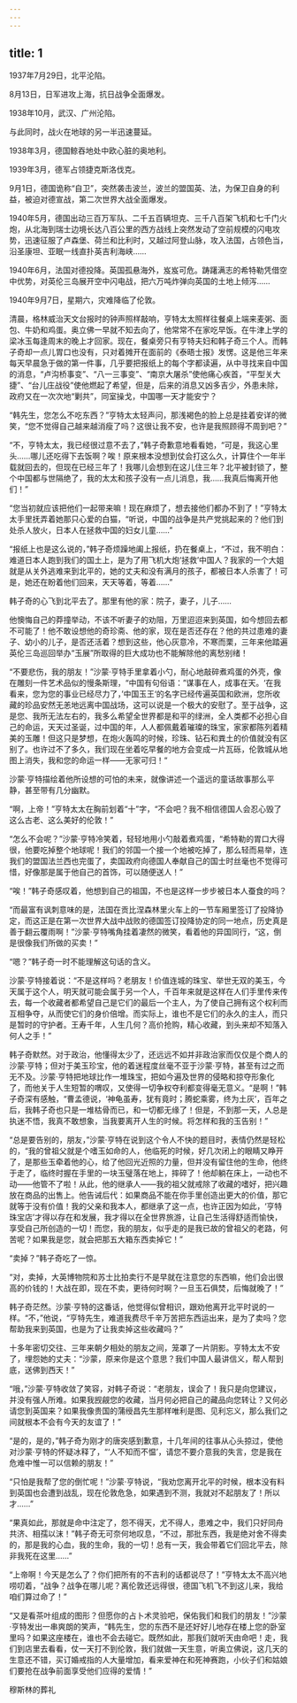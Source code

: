 ```yaml
---
---
---
```

title: 1
---





1937年7月29日，北平沦陷。

8月13日，日军进攻上海，抗日战争全面爆发。

1938年10月，武汉、广州沦陷。

与此同时，战火在地球的另一半迅速蔓延。

1938年3月，德国鲸吞地处中欧心脏的奥地利。

1939年3月，德军占领捷克斯洛伐克。

9月1日，德国诡称“自卫”，突然袭击波兰，波兰的盟国英、法，为保卫自身的利益，被迫对德宣战，第二次世界大战全面爆发。

1940年5月，德国出动三百万军队、二千五百辆坦克、三千八百架飞机和七千门火炮，从北海到瑞士边境长达八百公里的西方战线上突然发动了空前规模的闪电攻势，迅速征服了卢森堡、荷兰和比利时，又越过阿登山脉，攻入法国，占领色当，沿圣康坦、亚眠一线直扑英吉利海峡……

1940年6月，法国对德投降。英国孤悬海外，岌岌可危。踌躇满志的希特勒凭借空中优势，对英伦三岛展开空中闪电战，把六万吨炸弹向英国的土地上倾泻……

1940年9月7日，星期六，灾难降临了伦敦。

清晨，格林威治天文台报时的钟声照样敲响，亨特太太照样往餐桌上端来麦粥、面包、牛奶和鸡蛋。奥立佛一早就不知去向了，他常常不在家吃早饭。在牛津上学的梁冰玉每逢周末的晚上才回家。现在，餐桌旁只有亨特夫妇和韩子奇三个人。而韩子奇却一点儿胃口也没有，只对着摊开在面前的《泰晤士报》发愣。这是他三年来每天早晨急于做的第一件事，几乎要把报纸上的每个字都读遍，从中寻找来自中国的消息，“卢沟桥事变”、“八一三事变”、“南京大屠杀”使他痛心疾首，“平型关大捷”、“台儿庄战役”使他燃起了希望，但是，后来的消息又凶多吉少，外患未除，政府又在一次次地“剿共”，同室操戈，中国哪一天才能安宁？

“韩先生，您怎么不吃东西？”亨特太太轻声问，那浅褐色的脸上总是挂着安详的微笑，“您不觉得自己越来越消瘦了吗？这很让我不安，也许是我照顾得不周到吧？”

“不，亨特太太，我已经很过意不去了，”韩子奇歉意地看看她，“可是，我这心里头……哪儿还吃得下去饭啊？唉！原来根本没想到仗会打这么久，计算住个一年半载就回去的，但现在已经三年了！我哪儿会想到在这儿住三年？北平被封锁了，整个中国都与世隔绝了，我的太太和孩子没有一点儿消息，我……我真后悔离开他们！”

“您当初就应该把他们一起带来嘛！现在麻烦了，想去接他们都办不到了！”亨特太太手里抚弄着她那只心爱的白猫，“听说，中国的战争是共产党挑起来的？他们到处杀人放火，日本人在拯救中国的妇女儿童……”

“报纸上也是这么说的，”韩子奇烦躁地阖上报纸，扔在餐桌上，“不过，我不明白：难道日本人跑到我们的国土上，是为了用飞机大炮‘拯救’中国人？我家的一个大姐就是从关外逃难来到北平的，她的丈夫和没有满月的孩子，都被日本人杀害了！可是，她还在盼着他们回来，天天等着，等着……”

韩子奇的心飞到北平去了。那里有他的家：院子，妻子，儿子……

他懊悔自己的莽撞举动，不该不听妻子的劝阻，万里迢迢来到英国，如今想回去都不可能了！他不敢设想他的奇珍斋、他的家，现在是否还存在？他的共过患难的妻子、幼小的儿子，是否还活着？想到这些，他心灰意冷，不寒而栗，三年来他踏遍英伦三岛巡回举办“玉展”所取得的巨大成功也不能解除他的离愁别绪！

“不要悲伤，我的朋友！”沙蒙·亨特手里拿着小勺，耐心地敲碎煮鸡蛋的外壳，像在雕刻一件艺术品似的慢条斯理，“中国有句俗语：”谋事在人，成事在天。‘在我看来，您为您的事业已经尽力了，’中国玉王‘的名字已经传遍英国和欧洲，您所收藏的珍品安然无恙地远离中国战场，这可以说是一个极大的安慰了。至于战争，这是您、我所无法左右的，我多么希望全世界都是和平的绿洲，全人类都不必担心自己的命运，天天过圣诞，过中国的年，人人都佩戴着璀璨的珠宝，家家都陈列着精美的玉雕！但这只是梦想，在炮火轰鸣的时候，珍珠、钻石和粪土的价值就没有区别了。也许过不了多久，我们现在坐着吃早餐的地方会变成一片瓦砾，伦敦城从地图上消失，我和您的命运一样——无家可归！“

沙蒙·亨特描绘着他所设想的可怕的未来，就像讲述一个遥远的童话故事那么平静，甚至带有几分幽默。

“啊，上帝！”亨特太太在胸前划着“十”字，“不会吧？我不相信德国人会忍心毁了这么古老、这么美好的伦敦！”

“怎么不会呢？”沙蒙·亨特冷笑着，轻轻地用小勺敲着煮鸡蛋，“希特勒的胃口大得很，他要吃掉整个地球呢！我们的邻国一个接一个地被吃掉了，那么轻而易举，连我们的盟国法兰西也完蛋了，卖国政府向德国人奉献自己的国士时丝毫也不觉得可惜，好像那是属于他自己的首饰，可以随便送人！”

“唉！”韩子奇感叹着，他想到自己的祖国，不也是这样一步步被日本人蚕食的吗？

“而最富有讽刺意味的是，法国在贡比涅森林里火车上的一节车厢里签订了投降协定，而这正是在第一次世界大战中战败的德国签订投降协定的同一地点，历史真是善于翻云覆雨啊！”沙蒙·亨特嘴角挂着凄然的微笑，看着他的异国同行，“这，倒是很像我们所做的买卖！”

“嗯？”韩子奇一时不能理解这句话的含义。

沙蒙·亨特接着说：“不是这样吗？老朋友！价值连城的珠宝、举世无双的美玉，今天属于这个人，明天就可能会属于另一个人，千百年来就是这样在人们手里传来传去，每一个收藏者都希望自己是它们的最后一个主人，为了使自己拥有这个权利而互相争夺，从而使它们的身价倍增。而实际上，谁也不是它们的永久的主人，而只是暂时的守护者。王寿千年，人生几何？高价抢购，精心收藏，到头来却不知落入何人之手！”

韩子奇默然。对于政治，他懂得太少了，还远远不如并非政治家而仅仅是个商人的沙蒙·亨特；但对于美玉珍宝，他的着迷程度丝毫不亚于沙蒙·亨特，甚至有过之而无不及。沙蒙·亨特把地球比作一堆珠宝，把如今遍及世界的侵略和掠夺形象化了，而他关于人生短暂的喟叹，又使得一切争权夺利都变得毫无意义。“是啊！”韩子奇深有感触，“曹孟德说，‘神龟虽寿，犹有竟时；腾蛇乘雾，终为土灰’，百年之后，我韩子奇也只是一堆枯骨而已，和一切都无缘了！但是，不到那一天，人总是执迷不悟，我真不敢想象，当我要离开人生的时候。将怎样和我的玉告别！”

“总是要告别的，朋友，”沙蒙·亨特在说到这个令人不快的题目时，表情仍然是轻松的，“我的曾祖父就是个嗜玉如命的人，他临死的时候，好几次闭上的眼睛又睁开了，是那些玉牵着他的心，给了他回光近照的力量，但并没有留住他的生命，他终于走了，临终时握在手里的一块玉璧落在地上，摔碎了！他却躺在床上，一动也不动——他管不了啦！从此，他的继承人——我的祖父就戒除了收藏的嗜好，把兴趣放在商品的出售上。他告诫后代：如果商品不能在你手里创造出更大的价值，那它就等于没有价值！我的父亲和我本人，都继承了这一点，也许正因为如此，‘亨特珠宝店’才得以存在和发展，我才得以在全世界旅游，让自己生活得舒适而愉快，享受自己所创造的一切！而您，我的朋友，似乎走的是我已故的曾祖父的老路，何苦呢？如果我是您，就会把那五大箱东西卖掉它！”

“卖掉？”韩子奇吃了一惊。

“对，卖掉，大英博物院和苏士比拍卖行不是早就在注意您的东西嘛，他们会出很高的价钱的！大战在即，现在不卖，更待何时啊？一旦玉石俱焚，后悔就晚了！”

韩子奇茫然。沙蒙·亨特的这番话，他觉得似曾相识，跟劝他离开北平时说的一样。“不，”他说，“亨特先生，难道我费尽千辛万苦把东西运出来，是为了卖吗？您帮助我来到英国，也是为了让我卖掉这些收藏吗？”

十多年密切交往、三年来朝夕相处的朋友之间，笼罩了一片阴影。亨特太太不安了，埋怨她的丈夫：“沙蒙，原来你是这个意思？我们中国人最讲信义，帮人帮到底，送佛到西天！”

“哦，”沙蒙·亨特收敛了笑容，对韩子奇说：“老朋友，误会了！我只是向您建议，并没有强人所难。如果我觊觎您的收藏，当月何必把自己的藏品向您转让？又何必请您到英国来？如果我像贵国的蒲绶昌先生那样唯利是图、见利忘义，那么我们之间就根本不会有今天的友谊了！”

“是的，是的，”韩子奇为刚才的唐突感到歉意，十几年间的往事从心头掠过，使他对沙蒙·亨特的怀疑冰释了，“‘人不知而不愠’，请您不要介意我的失言，您是我在危难中惟一可以信赖的朋友！”

“只怕是我帮了您的倒忙呢！”沙蒙·亨特说，“我劝您离开北平的时候，根本没有料到英国也会遭到战乱，现在伦敦危急，如果遇到不测，我就对不起朋友了！所以才……”

“果真如此，那就是命中注定了，怨不得天，尤不得人，患难之中，我们只好同舟共济、相孺以沫！”韩子奇无可奈何地叹息，“不过，那批东西，我是绝对舍不得卖的，那是我的心血，我的生命，我的一切！总有一天，我会带着它们回北平去，除非我死在这里……”

“上帝啊！今天是怎么了？你们把所有的不吉利的话都说尽了！”亨特太太不高兴地唠叨着，“战争？战争在哪儿呢？离伦敦还远得很，德国飞机飞不到这儿来，我给咱们算过命了！”

“又是看茶叶组成的图形？但愿你的占卜术灵验吧，保佑我们和我们的朋友！”沙蒙·亨特发出一串爽朗的笑声，“韩先生，您的东西不是还好好儿地存在楼上您的卧室里吗？如果这座楼在，谁也不会去碰它。既然如此，那我们就听天由命吧！走，我们到店里去看看，仗一天打不到伦敦，我们就做一天生意，听奥立佛说，这几天的生意还不错，买订婚戒指的人大量增加，看来爱神在和死神赛跑，小伙子们和姑娘们要抢在战争前面享受他们应得的爱情！”

穆斯林的葬礼